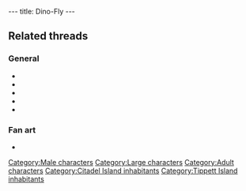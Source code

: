 ---
title: Dino-Fly
---

{{Character|
Name=Dino-Fly|
Image=DVDINO.jpg|
Race=Dino-Fly|
Gender=Male|
Size=Large|
Age=Adult}}

==Related threads==
===General===
* {{thread|id=5932|title=LBA2 Mysteries}}
* {{thread|id=2865|title=Dino Fly}}
* {{thread|id=1860|title=LBA1 Vs LBA2}}
* {{thread|id=1352|title=Another weird savegame}}
* {{thread|id=125|title=Dinofly}}

===Fan art===
* {{thread|id=6222|title=For those interested to see what a cell-shaded LBA would look like}}

{{Stub}}

[[Category:Male characters]]
[[Category:Large characters]]
[[Category:Adult characters]]
[[Category:Citadel Island inhabitants]]
[[Category:Tippett Island inhabitants]]